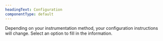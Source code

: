 ```yaml
---
headingText: Configuration
componentType: default
---
```


Depending on your instrumentation method, your configuration instructions will change. Select an option to fill in the information.